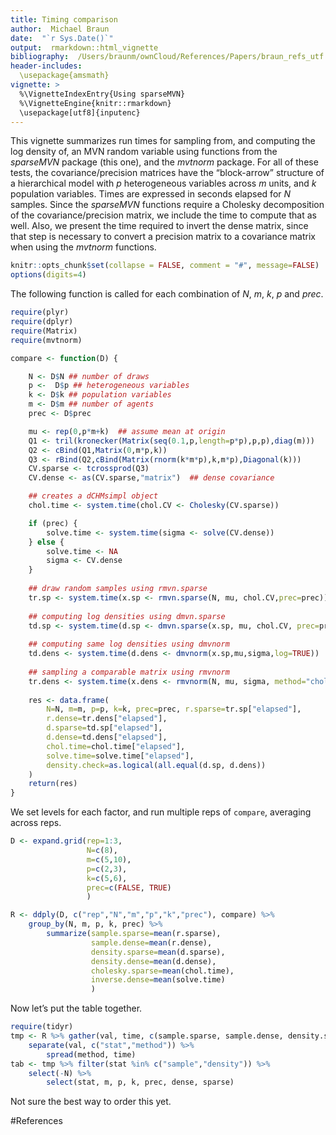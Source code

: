 ```yaml
---
title: Timing comparison
author:  Michael Braun
date:  "`r Sys.Date()`"
output:  rmarkdown::html_vignette
bibliography:  /Users/braunm/ownCloud/References/Papers/braun_refs_utf.bib
header-includes:
  \usepackage{amsmath}
vignette: >
  %\VignetteIndexEntry{Using sparseMVN}
  %\VignetteEngine{knitr::rmarkdown}
  \usepackage[utf8]{inputenc}
---
```

 This vignette summarizes run times for sampling from, and computing
 the log density of, an MVN random variable using functions from the
 *sparseMVN* package (this one), and the *mvtnorm* package.  For all
 of these tests, the covariance/precision matrices have the 
 "block-arrow" structure of a hierarchical model with $p$
 heterogeneous variables across $m$ units, and $k$ population
 variables.  Times are expressed in seconds elapsed for $N$ samples.
 Since the *sparseMVN* functions require a Cholesky decomposition of
 the covariance/precision matrix, we include the time to compute that
 as well.  Also, we present the time required to invert the dense
 matrix, since that step is necessary to convert a precision matrix to
 a covariance matrix when using the *mvtnorm* functions.

```r
knitr::opts_chunk$set(collapse = FALSE, comment = "#", message=FALSE)
options(digits=4)
```

The following function is called for each combination of $N$, $m$,
$k$, $p$ and $prec$.

```r
require(plyr)
require(dplyr)
require(Matrix)
require(mvtnorm)

compare <- function(D) {

    N <- D$N ## number of draws
    p <-  D$p ## heterogeneous variables
    k <- D$k ## population variables
    m <- D$m ## number of agents
    prec <- D$prec

    mu <- rep(0,p*m+k)  ## assume mean at origin
    Q1 <- tril(kronecker(Matrix(seq(0.1,p,length=p*p),p,p),diag(m)))
    Q2 <- cBind(Q1,Matrix(0,m*p,k))
    Q3 <- rBind(Q2,cBind(Matrix(rnorm(k*m*p),k,m*p),Diagonal(k)))
    CV.sparse <- tcrossprod(Q3)
    CV.dense <- as(CV.sparse,"matrix")  ## dense covariance

    ## creates a dCHMsimpl object
    chol.time <- system.time(chol.CV <- Cholesky(CV.sparse)) 

    if (prec) {
        solve.time <- system.time(sigma <- solve(CV.dense))
    } else {
        solve.time <- NA
        sigma <- CV.dense
    }
    
    ## draw random samples using rmvn.sparse
    tr.sp <- system.time(x.sp <- rmvn.sparse(N, mu, chol.CV,prec=prec))
    
    ## computing log densities using dmvn.sparse    
    td.sp <- system.time(d.sp <- dmvn.sparse(x.sp, mu, chol.CV, prec=prec))
    
    ## computing same log densities using dmvnorm 
    td.dens <- system.time(d.dens <- dmvnorm(x.sp,mu,sigma,log=TRUE))
    
    ## sampling a comparable matrix using rmvnorm
    tr.dens <- system.time(x.dens <- rmvnorm(N, mu, sigma, method="chol"))
    
    res <- data.frame(
        N=N, m=m, p=p, k=k, prec=prec, r.sparse=tr.sp["elapsed"],
        r.dense=tr.dens["elapsed"],
        d.sparse=td.sp["elapsed"],
        d.dense=td.dens["elapsed"],
        chol.time=chol.time["elapsed"],
        solve.time=solve.time["elapsed"],
        density.check=as.logical(all.equal(d.sp, d.dens))
    )
    return(res)             
}
```

We set levels for each factor, and run multiple reps of `compare`,
averaging across reps.

```r
D <- expand.grid(rep=1:3,
                 N=c(8),
                 m=c(5,10),
                 p=c(2,3),
                 k=c(5,6),
                 prec=c(FALSE, TRUE)
                 )

R <- ddply(D, c("rep","N","m","p","k","prec"), compare) %>%
    group_by(N, m, p, k, prec) %>%
        summarize(sample.sparse=mean(r.sparse),
                  sample.dense=mean(r.dense),
                  density.sparse=mean(d.sparse),
                  density.dense=mean(d.dense),
                  cholesky.sparse=mean(chol.time),
                  inverse.dense=mean(solve.time)
                  )
```

Now let's put the table together.

```r
require(tidyr)
tmp <- R %>% gather(val, time, c(sample.sparse, sample.dense, density.sparse, density.dense, cholesky.sparse, inverse.dense)) %>%
    separate(val, c("stat","method")) %>%
        spread(method, time)
tab <- tmp %>% filter(stat %in% c("sample","density")) %>%
    select(-N) %>%
        select(stat, m, p, k, prec, dense, sparse)
```

Not sure the best way to order this yet.


#References

